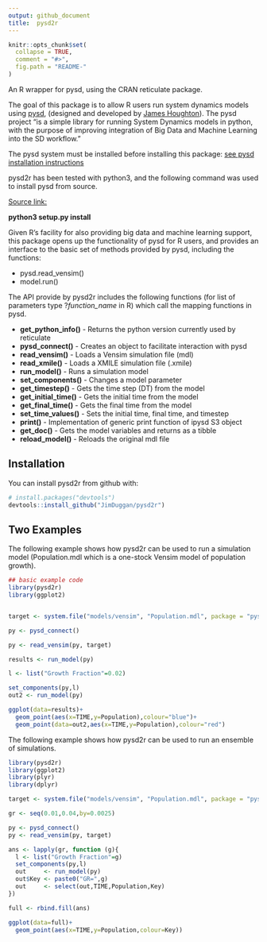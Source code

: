 ```yaml
---
output: github_document
title:  pysd2r
---
```


<!-- README.md is generated from README.Rmd. Please edit that file -->

```r
knitr::opts_chunk$set(
  collapse = TRUE,
  comment = "#>",
  fig.path = "README-"
)
```

An R wrapper for pysd, using the CRAN reticulate package.

The goal of this package is to allow R users run system dynamics models using [pysd](
https://pysd.readthedocs.io/en/master/), (designed and developed by [James Houghton](https://github.com/JamesPHoughton)). 
The pysd project "is a simple library for running System Dynamics models in python, with the purpose of 
improving integration of Big Data and Machine Learning into the SD workflow."

The pysd system must be installed before installing this package: [see pysd installation instructions](
https://pysd.readthedocs.io/en/master/installation.html)

pysd2r has been tested with python3, and the following command was used to install pysd from source.

[Source link:](https://github.com/JamesPHoughton/pysd)

**python3 setup.py install**

Given R's facility for also providing big data and machine learning support, this package opens up the functionality of pysd for R users, and provides an interface to the basic set of methods provided by pysd, including the functions:


* pysd.read_vensim()
* model.run()

The API provide by pysd2r includes the following functions (for list of parameters type ?*function_name* in R) which call the mapping functions in pysd.

* **get_python_info()** - Returns the python version currently used by reticulate
* **pysd_connect()** - Creates an object to facilitate interaction with pysd
* **read_vensim()** - Loads a Vensim simulation file (mdl)
* **read_xmile()** - Loads a XMILE simulation file (.xmile)
* **run_model()**  - Runs a simulation model
* **set_components()** - Changes a model parameter
* **get_timestep()** - Gets the time step (DT) from the model
* **get_initial_time()** - Gets the initial time from the model
* **get_final_time()** - Gets the final time from the model
* **set_time_values()** - Sets the initial time, final time, and timestep
* **print()** - Implementation of generic print function of ipysd S3 object
* **get_doc()** - Gets the model variables and returns as a tibble
* **reload_model()** - Reloads the original mdl file

## Installation

You can install pysd2r from github with:

```r
# install.packages("devtools")
devtools::install_github("JimDuggan/pysd2r")
```

## Two Examples

The following example shows how pysd2r can be used to run a simulation model (Population.mdl which is a one-stock Vensim model of population growth).


```r
## basic example code
library(pysd2r)
library(ggplot2)


target <- system.file("models/vensim", "Population.mdl", package = "pysd2r")

py <- pysd_connect()

py <- read_vensim(py, target)

results <- run_model(py)

l <- list("Growth Fraction"=0.02)

set_components(py,l)
out2 <- run_model(py)

ggplot(data=results)+
  geom_point(aes(x=TIME,y=Population),colour="blue")+
  geom_point(data=out2,aes(x=TIME,y=Population),colour="red")

```

The following example shows how pysd2r can be used to run an ensemble of simulations.

```r
library(pysd2r)
library(ggplot2)
library(plyr)
library(dplyr)

target <- system.file("models/vensim", "Population.mdl", package = "pysd2r")

gr <- seq(0.01,0.04,by=0.0025)

py <- pysd_connect()
py <- read_vensim(py, target)

ans <- lapply(gr, function (g){
  l <- list("Growth Fraction"=g)
  set_components(py,l)
  out     <- run_model(py)
  out$Key <- paste0("GR=",g)
  out     <- select(out,TIME,Population,Key)
})

full <- rbind.fill(ans)

ggplot(data=full)+
  geom_point(aes(x=TIME,y=Population,colour=Key))

```

